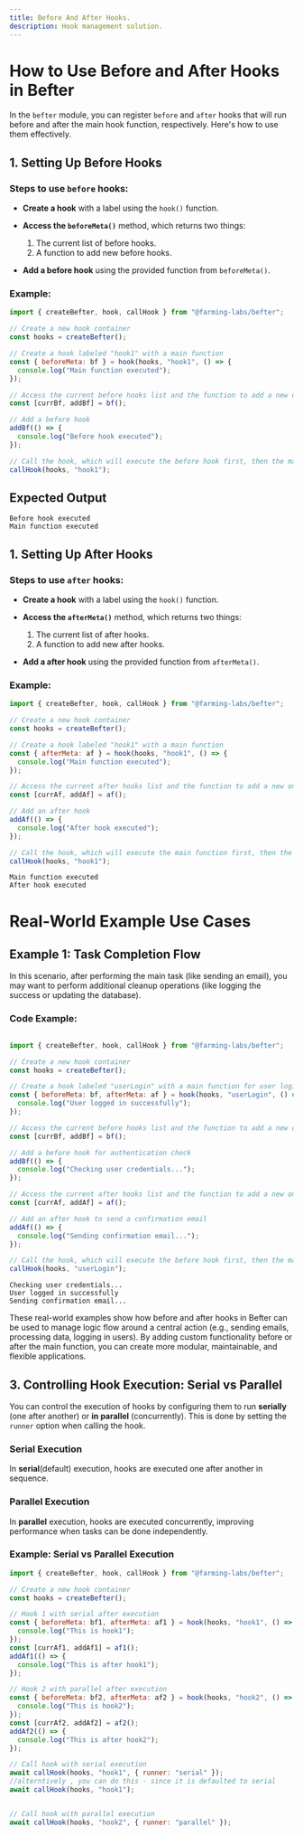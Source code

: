 ```yaml
---
title: Before And After Hooks.
description: Hook management solution.
---
```




# How to Use Before and After Hooks in Befter

In the `befter` module, you can register `before` and `after` hooks that will run before and after the main hook function, respectively. Here's how to use them effectively.

## 1. Setting Up Before Hooks

### Steps to use `before` hooks:
- **Create a hook** with a label using the `hook()` function.
- **Access the `beforeMeta()`** method, which returns two things:
  1. The current list of before hooks.
  2. A function to add new before hooks.

- **Add a before hook** using the provided function from `beforeMeta()`.

### Example:

```javascript
import { createBefter, hook, callHook } from "@farming-labs/befter";

// Create a new hook container
const hooks = createBefter();

// Create a hook labeled "hook1" with a main function
const { beforeMeta: bf } = hook(hooks, "hook1", () => {
  console.log("Main function executed");
});

// Access the current before hooks list and the function to add a new one
const [currBf, addBf] = bf();

// Add a before hook
addBf(() => {
  console.log("Before hook executed");
});

// Call the hook, which will execute the before hook first, then the main function
callHook(hooks, "hook1");
```

## Expected Output

```plaintext
Before hook executed
Main function executed
```


## 1. Setting Up After Hooks

### Steps to use `after` hooks:
- **Create a hook** with a label using the `hook()` function.
- **Access the `afterMeta()`** method, which returns two things:
  1. The current list of after hooks.
  2. A function to add new after hooks.

- **Add a after hook** using the provided function from `afterMeta()`.

### Example:

```javascript
import { createBefter, hook, callHook } from "@farming-labs/befter";

// Create a new hook container
const hooks = createBefter();

// Create a hook labeled "hook1" with a main function
const { afterMeta: af } = hook(hooks, "hook1", () => {
  console.log("Main function executed");
});

// Access the current after hooks list and the function to add a new one
const [currAf, addAf] = af();

// Add an after hook
addAf(() => {
  console.log("After hook executed");
});

// Call the hook, which will execute the main function first, then the after hook
callHook(hooks, "hook1");
```


```plaintext
Main function executed
After hook executed
```

# Real-World Example Use Cases

## Example 1: Task Completion Flow

In this scenario, after performing the main task (like sending an email), you may want to perform additional cleanup operations (like logging the success or updating the database).

### Code Example:

```javascript

import { createBefter, hook, callHook } from "@farming-labs/befter";

// Create a new hook container
const hooks = createBefter();

// Create a hook labeled "userLogin" with a main function for user login
const { beforeMeta: bf, afterMeta: af } = hook(hooks, "userLogin", () => {
  console.log("User logged in successfully");
});

// Access the current before hooks list and the function to add a new one
const [currBf, addBf] = bf();

// Add a before hook for authentication check
addBf(() => {
  console.log("Checking user credentials...");
});

// Access the current after hooks list and the function to add a new one
const [currAf, addAf] = af();

// Add an after hook to send a confirmation email
addAf(() => {
  console.log("Sending confirmation email...");
});

// Call the hook, which will execute the before hook first, then the main function, and finally the after hook
callHook(hooks, "userLogin");

```
```plaintext
Checking user credentials...
User logged in successfully
Sending confirmation email...
```
These real-world examples show how before and after hooks in Befter can be used to manage logic flow around a central action (e.g., sending emails, processing data, logging in users). By adding custom functionality before or after the main function, you can create more modular, maintainable, and flexible applications.


## 3. Controlling Hook Execution: Serial vs Parallel

You can control the execution of hooks by configuring them to run **serially** (one after another) or **in parallel** (concurrently). This is done by setting the `runner` option when calling the hook.

### Serial Execution
In **serial**(default) execution, hooks are executed one after another in sequence.

### Parallel Execution
In **parallel** execution, hooks are executed concurrently, improving performance when tasks can be done independently.

### Example: Serial vs Parallel Execution

```javascript
import { createBefter, hook, callHook } from "@farming-labs/befter";

// Create a new hook container
const hooks = createBefter();

// Hook 1 with serial after execution
const { beforeMeta: bf1, afterMeta: af1 } = hook(hooks, "hook1", () => {
  console.log("This is hook1");
});
const [currAf1, addAf1] = af1();
addAf1(() => {
  console.log("This is after hook1");
});

// Hook 2 with parallel after execution
const { beforeMeta: bf2, afterMeta: af2 } = hook(hooks, "hook2", () => {
  console.log("This is hook2");
});
const [currAf2, addAf2] = af2();
addAf2(() => {
  console.log("This is after hook2");
});

// Call hook with serial execution
await callHook(hooks, "hook1", { runner: "serial" });
//alterntively , you can do this - since it is defaulted to serial
await callHook(hooks, "hook1");


// Call hook with parallel execution
await callHook(hooks, "hook2", { runner: "parallel" });
